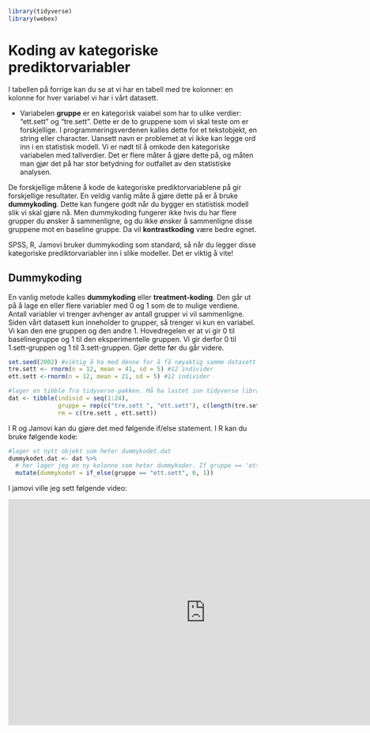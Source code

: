 ```r
library(tidyverse)
library(webex)
```
# Koding av kategoriske prediktorvariabler
I tabellen på forrige kan du se at vi har en tabell med tre kolonner: en kolonne for hver variabel vi har i vårt datasett. 

* Variabelen **gruppe** er en kategorisk vaiabel som har to ulike verdier: "ett.sett" og "tre.sett". Dette er de to gruppene som vi skal teste om er forskjellige. I programmeringsverdenen kalles dette for et tekstobjekt, en string eller character. Uansett navn er problemet at vi ikke kan legge ord inn i en statistisk modell. Vi er nødt til å omkode den kategoriske variabelen med tallverdier. Det er flere måter å gjøre dette på, og måten man gjør det på har stor betydning for outfallet av den statistiske analysen.

<div class="danger">
De forskjellige måtene å kode de kategoriske prediktorvariablene på gir forskjellige resultater. En veldig vanlig måte å gjøre dette på er å bruke **dummykoding**. Dette kan fungere godt når du bygger en statistisk modell slik vi skal gjøre nå. Men dummykoding fungerer ikke hvis du har flere grupper du ønsker å sammenligne, og du ikke ønsker å sammenligne disse gruppene mot en baseline gruppe. Da vil **kontrastkoding** være bedre egnet. 

SPSS, R, Jamovi bruker dummykoding som standard, så når du legger disse kategoriske prediktorvariabler inn i slike modeller. Det er viktig å vite!

</div>




## Dummykoding
En vanlig metode kalles **dummykoding** eller **treatment-koding**. Den går ut på å lage en eller flere variabler med 0 og 1 som de to mulige verdiene. Antall variabler vi trenger avhenger av antall grupper vi vil sammenligne. Siden vårt datasett kun inneholder to grupper, så trenger vi kun en variabel. Vi kan den ene gruppen og den andre 1. Hovedregelen er at vi gir 0 til baselinegruppe og 1 til den eksperimentelle gruppen. Vi gir derfor 0 til 1.sett-gruppen og 1 til 3.sett-gruppen. Gjør dette før du går videre.

```r
set.seed(2002) #viktig å ha med denne for å få nøyaktig samme datasett
tre.sett <- rnorm(n = 12, mean = 41, sd = 5) #12 individer
ett.sett <-rnorm(n = 12, mean = 21, sd = 5) #12 individer

#lager en tibble fra tidyverse-pakken. Må ha lastet inn tidyverse library(tidyverse) i scriptfilen
dat <- tibble(individ = seq(1:24),
              gruppe = rep(c("tre.sett ", "ett.sett"), c(length(tre.sett), length(ett.sett))),
              rm = c(tre.sett , ett.sett))
```

I R og Jamovi kan du gjøre det med følgende if/else statement. I R kan du bruke følgende kode:

```r
#lager et nytt objekt som heter dummykodet.dat
dummykodet.dat <- dat %>%
  # her lager jeg en ny kolonne som heter dummykoder. If gruppe == 'ett.sett', gi verdien 0, else gi de 1.
  mutate(dummykodet = if_else(gruppe == "ett.sett", 0, 1))
```


I jamovi ville jeg sett følgende video: 

<iframe width="797" height="457" src="https://www.youtube.com/embed/iITxK27LfZk" title="YouTube video player" frameborder="0" allow="accelerometer; autoplay; clipboard-write; encrypted-media; gyroscope; picture-in-picture" allowfullscreen></iframe>

